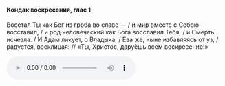 #### Кондак воскресения, глас 1

Восстал Ты как Бог из гроба во славе — / и мир вместе с Собою восставил, / и род человеческий как Бога восславил Тебя, / и Смерть исчезла. / И Адам ликует, о Владыка, / Ева же, ныне избавляясь от уз, / радуется, восклицая: // «Ты, Христос, дару́ешь всем воскресение!»

<audio controls>
    <source
        src="https://psmb-neos-resources.hb.bizmrg.com/target/psmb/9026ea9e972c346467b2a740789291d60aefc963/%D0%9A%D0%BE%D0%BD%D0%B4%D0%B0%D0%BA%20%D0%B3%D0%BB%D0%B0%D1%81%201.mp3"
        type="audio/mpeg"
    />
</audio>
